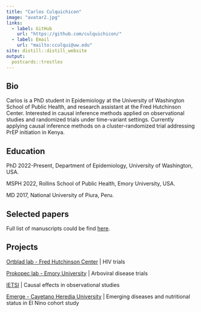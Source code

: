 ```yaml
---
title: "Carlos Culquichicon"
image: "avatar2.jpg"
links:
  - label: GitHub
    url: "https://github.com/culquichicon/"
  - label: Email
    url: "mailto:cculqui@uw.edu"
site: distill::distill_website
output:
  postcards::trestles
---
```


## Bio

Carlos is a PhD student in Epidemiology at the University of Washington School of Public Health, and research assistant at the Fred Hutchinson Center. Interested in causal inference methods applied on observational studies and randomized trials under time-variant settings. Currently applying causal inference methods on a cluster-randomized trial addressing PrEP initiation in Kenya.

## Education
PhD 2022-Present, Department of Epidemiology, University of Washington, USA.

MSPH 2022, Rollins School of Public Health, Emory University, USA.

MD 2017, National University of Piura, Peru.
	
## Selected papers
Full list of manuscripts could be find [here](https://www.ncbi.nlm.nih.gov/myncbi/1legs68s4hzAy/bibliography/public/).


## Projects
[Ortblad lab - Fred Hutchinson Center](https://www.fredhutch.org/en/faculty-lab-directory/ortblad-katrina.html?gclid=Cj0KCQjwuO6WBhDLARIsAIdeyDL4BCjoNw0yTDZ144PJVBaBAV-jARHzbGwAimoGPFuEzjEwMNs5ATkaApSaEALw_wcB) | HIV trials

[Prokopec lab - Emory University](https://www.prokopeclab.org/people2) | Arboviral disease trials

[IETSI](http://www.essalud.gob.pe/ietsi/desarrll_invest.html) | Causal effects in observational studies

[Emerge - Cayetano Heredia University](https://investigacion.cayetano.edu.pe/catalogo/saludintegral/emerge) | Emerging diseases and nutritional status in El Nino cohort study
